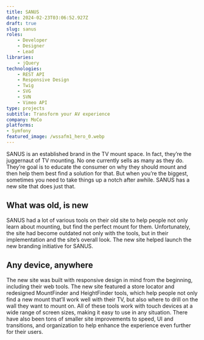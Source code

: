 ```yaml
---
title: SANUS
date: 2024-02-23T03:06:52.927Z
draft: true
slug: sanus
roles:
    - Developer
    - Designer
    - Lead
libraries:
    - jQuery
technologies:
    - REST API
    - Responsive Design
    - Twig
    - SVG
    - SVN
    - Vimeo API
type: projects
subtitle: Transform your AV experience
company: MoCo
platforms:
- Symfony
featured_image: /wssafm1_hero_0.webp
---
```

SANUS is an established brand in the TV mount space. In fact, they’re the juggernaut of TV mounting. No one currently sells as many as they do. They’re goal is to educate the consumer on why they should mount and then help them best find a solution for that. But when you’re the biggest, sometimes you need to take things up a notch after awhile. SANUS has a new site that does just that.

## What was old, is new

SANUS had a lot of various tools on their old site to help people not only learn about mounting, but find the perfect mount for them. Unfortunately, the site had become outdated not only with the tools, but in their implementation and the site’s overall look. The new site helped launch the new branding initiative for SANUS.

<Devices
	phone="/src/assets/images/posts/sanus-phone.png"
	tablet="/src/assets/images/posts/sanus-tablet.png"
	desktop="/src/assets/images/posts/sanus-desktop.png"
	caption="The SANUS mount finder tool was made available on any device, making it easy to find a mount for your TV even on phones."
/>

## Any device, anywhere

The new site was built with responsive design in mind from the beginning, including their web tools. The new site featured a store locator and redesigned MountFinder and HeightFinder tools, which help people not only find a new mount that’ll work well with their TV, but also where to drill on the wall they want to mount on. All of these tools work with touch devices at a wide range of screen sizes, making it easy to use in any situation. There have also been tons of smaller site improvements to speed, UI and transitions, and organization to help enhance the experience even further for their users.
